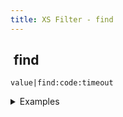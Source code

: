 ```yaml
---
title: XS Filter - find
---
```


## <img src="../assets/docuBadge (11).png" alt="" data-size="line"> find <a href="#xs-find" id="xs-find"></a>

`value|find:code:timeout`

<details>

<summary>Examples</summary>

```javascript
[1,2,3]|find:"x > 1":10              // Returns 2 (first number greater than 1)
["cat","dog"]|find:"len(x) > 2":5    // Returns "cat" (first string longer than 2)
[{"age":20},{"age":30}]|find:"x.age > 25":10  // Returns {"age":30}
```

</details>
